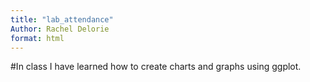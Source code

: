```yaml
---
title: "lab_attendance"
Author: Rachel Delorie
format: html
---
```


#In class I have learned how to create charts and graphs using ggplot. 
